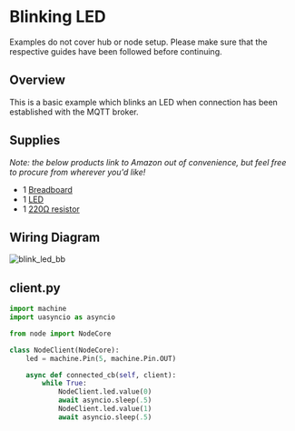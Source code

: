# Blinking LED


<Callout  type="warning" emoji="⚠️">
    Examples do not cover hub or node setup. Please make sure that the respective guides have been followed before continuing. 
</Callout>

## Overview
This is a basic example which blinks an LED when connection has been established with the MQTT broker.

## Supplies
*Note: the below products link to Amazon out of convenience, but feel free to procure from wherever you'd like!*

* 1 [Breadboard](https://www.amazon.com/Pcs-MCIGICM-Points-Solderless-Breadboard/dp/B07PCJP9DY/ref=sr_1_3?crid=1DR72H2H83OT3&keywords=breadboard&qid=1686764491&sprefix=breadboard%2Caps%2C100&sr=8-3)
* 1 [LED](https://www.amazon.com/MCIGICM-Circuit-Assorted-Science-Experiment/dp/B07PG84V17/ref=sr_1_3?keywords=led+electronics&qid=1686764630&sprefix=led+ele%2Caps%2C111&sr=8-3)
* 1 [220Ω resistor](https://www.amazon.com/EDGELEC-Resistor-Tolerance-Multiple-Resistance/dp/B07QK9ZBVZ/ref=sr_1_3?keywords=220+ohm+resistor&qid=1686764719&sprefix=220+o%2Caps%2C138&sr=8-3)

## Wiring Diagram
![blink_led_bb](https://github.com/huebot-iot/docs/assets/8736328/a157ccdd-a23f-4996-893a-aff9c32cc26e)

## client.py

```py filename="client.py"
import machine
import uasyncio as asyncio

from node import NodeCore

class NodeClient(NodeCore):
    led = machine.Pin(5, machine.Pin.OUT)

    async def connected_cb(self, client):
        while True:
            NodeClient.led.value(0)
            await asyncio.sleep(.5)      
            NodeClient.led.value(1)  
            await asyncio.sleep(.5) 
```